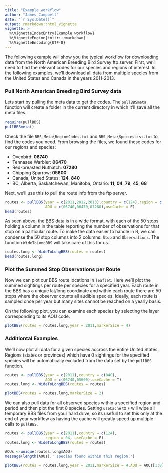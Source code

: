 ```yaml
---
title: "Example workflow"
author: "James Campbell"
date: "`r Sys.Date()`"
output: rmarkdown::html_vignette
vignette: >
  %\VignetteIndexEntry{Example workflow}
  %\VignetteEngine{knitr::rmarkdown}
  %\VignetteEncoding{UTF-8}
---
```


The following example will show you the typical workflow for downloading data from the North American Breeding Bird Survey ftp server.  First, we'll need to find the relevant codes for our species and regions of interest.  In the following examples, we'll download all data from multiple species from the United States and Canada in the years 2011-2013.

### Pull North American Breeding Bird Survey data

Lets start by pulling the meta data to get the codes.  The `pullBBSmeta` function will create a folder in the current directory in which it'll save all the meta files.

```r
require(pullBBS)
pullBBSmeta()
```

Check the file `BBS_Meta\RegionCodes.txt` and `BBS_Meta\SpeciesList.txt` to find the codes you need.  From browsing the files, we found these codes for our regions and species:

- Ovenbird: **06740**
- Tennasee Warbler: **06470**
- Red-breasted Nuthatch: **07280**
- Chipping Sparrow: **05600**
- Canada, United States: **124**, **840**
- BC, Alberta, Saskatchewan, Manitoba, Ontario: **11**, **04**, **79**, **45**, **68**

Next, we'll use this to pull the route info from the ftp server.

```r
routes <- pullBBS(year = c(2011,2012,2013),country = c(124),region = c(11,04,79,45,68),
                  AOU = c(06740,06470,07280),useCache = F)
head(routes)
```

As seen above, the BBS data is in a wide format, with each of the 50 stops holding a column in the table reporting the number of observations for that stop on a particular route.  To make the data easier to handle in R, we can condense the 50 stop columns into 2 columns: `Stop` and `Observations`.  The function `WideToLongBBS` will take care of this for us.

```r
routes.long <- WideToLongBBS(routes = routes)
head(routes.long)
```

### Plot the Summed Stop Observations per Route

Now we can plot our BBS route locations in `leaflet`.  Here we'll plot the summed sightings per route per species for a specified year.  Each route in the BBS has a unique lat/long coordinate and within each route there are 50 stops where the observer counts all audible species.  Ideally, each route is sampled once per year but many sites cannot be reached on a yearly basis.

On the following plot, you can examine each species by selecting the layer corresponding to its AOU code.

```r
plotBBS(routes = routes.long,year = 2011,markerSize = 4)
```

### Additiontal Examples

We'll now plot all data for a given species accross the entire United States.  Regions (states or provinces) which have 0 sightings for the specified species will be automatically excluded from the data set by the `pullBBS` function.

```r
routes <- pullBBS(year = c(2011),country = c(840),
                  AOU = c(06740,05600),useCache = T)
routes.long <- WideToLongBBS(routes = routes)
```

```r
plotBBS(routes = routes.long,markerSize = 2)
```

We can also pull data for all observed species within a specified region and period and then plot the first 8 species.  Setting `useCache` to `F` will wipe all temporary BBS files from your hard drive, so its usefull to set this only at the end of your workflow as having the cache will greatly speed up multiple calls to `pullBBS`.

```r
routes <- pullBBS(year = c(2011),country = c(124),
                  region = 04, useCache = F)
routes.long <- WideToLongBBS(routes = routes)
```

```r
AOUs <-unique(routes.long$AOU)
message(length(AOUs),' species found within this region.')
```

```r
plotBBS(routes = routes.long,year = 2011,markerSize = 4,AOU = AOUs[1:8])
```
